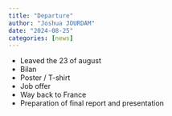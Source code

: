 ```yaml
---
title: "Departure"
author: "Joshua JOURDAM"
date: "2024-08-25"
categories: [news]
---
```


- Leaved the 23 of august
- Bilan
- Poster / T-shirt
- Job offer
- Way back to France
- Preparation of final report and presentation
